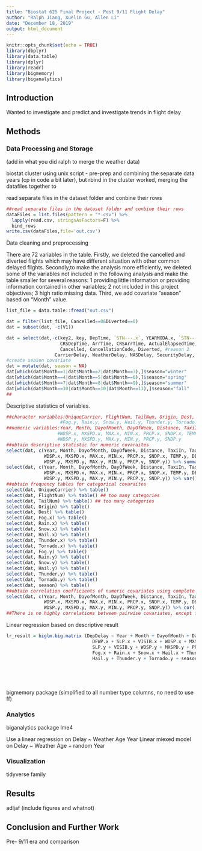 ```yaml
---
title: "Biostat 625 Final Project - Post 9/11 Flight Delay"
author: "Ralph Jiang, Xuelin Gu, Allen Li"
date: "December 18, 2019"
output: html_document
---
```


```r
knitr::opts_chunk$set(echo = TRUE)
library(dbplyr)
library(data.table)
library(dplyr)
library(readr)
library(bigmemory)
library(biganalytics) 
```

## Introduction

Wanted to investigate and predict and investigate trends in flight delay


## Methods

### Data Processing and Storage
(add in what you did ralph to merge the weather data)

biostat cluster using unix script - pre-prep and combining the separate data years
(cp in code a bit later), but rbind in the cluster worked, merging the datafiles together 
to 

read separate files in the dataset folder and conbine their rows 
```r
##read separate files in the dataset folder and conbine their rows 
dataFiles = list.files(pattern = "*.csv") %>% 
  lapply(read.csv, stringsAsFactors=F) %>% 
  bind_rows 
write.csv(dataFiles,file='out.csv')
```

Data cleaning and preprocessing

There are 72 variables in the table. 
Firstly, we deleted the cancelled and diverted flights which may have different situation with other common delayed flights. Secondly,to make the analysis more efficiently, we deleted some of the variables not included in the following analysis and make the table smaller for several reasons: 1 providing little information or providing information contained in other variables; 2 not included in this project objectives; 3 high ratio missing data. Third, we add covariate "season" based on "Month" value.
```r
list_file = data.table::fread("out.csv")

dat = filter(list_file, Cancelled==0&Diverted==0)
dat = subset(dat, -c(V1))

dat = select(dat,-c(key2, key, DepTime, `STN---.x`, YEARMODA.x, `STN---.y`, YEARMODA.y,     #reason 1
                    CRSDepTime, ArrTime, CRSArrTime, ActualElapsedTime, CRSElapsedTime, #reason 1
                    Cancelled, CancellationCode, Diverted, #reason 2
                  CarrierDelay, WeatherDelay, NASDelay, SecurityDelay, LateAircraftDelay, STP.x, STP.y, GUST.x, GUST.y)) ##reason 3
#create season covariate
dat = mutate(dat, season = NA)
dat[which(dat$Month==1|dat$Month==2|dat$Month==3),]$season="winter"
dat[which(dat$Month==4|dat$Month==5|dat$Month==6),]$season="spring"
dat[which(dat$Month==7|dat$Month==8|dat$Month==9),]$season="summer"
dat[which(dat$Month==10|dat$Month==10|dat$Month==11),]$season="fall"
##
```

Descriptive statistics of variables.
```r
##character variables:UniqueCarrier, FlightNum, TailNum, Origin, Dest, Fog.x, Rain.x, Snow.x, Hail.x, Thunder.x, Tornado.x,
                    #Fog.y, Rain.y, Snow.y, Hail.y, Thunder.y, Tornado.y,season.
##numeric variables:Year, Month, DayofMonth, DayOfWeek, Distance, TaxiIn, TaxiOut, TEMP.x, DEWP.x, SLP.x, VISIB.x,
                   #WDSP.x, MXSPD.x, MAX.x, MIN.x, PRCP.x, SNDP.x, TEMP.y, DEWP.y, SLP.y, VISIB.y,
                   #WDSP.y, MXSPD.y, MAX.y, MIN.y, PRCP.y, SNDP.y
##obtain descriptive statistic for numeric covaraites
select(dat, c(Year, Month, DayofMonth, DayOfWeek, Distance, TaxiIn, TaxiOut, TEMP.x, DEWP.x, SLP.x, VISIB.x,
              WDSP.x, MXSPD.x, MAX.x, MIN.x, PRCP.x, SNDP.x, TEMP.y, DEWP.y, SLP.y, VISIB.y,
              WDSP.y, MXSPD.y, MAX.y, MIN.y, PRCP.y, SNDP.y)) %>% summary()
select(dat, c(Year, Month, DayofMonth, DayOfWeek, Distance, TaxiIn, TaxiOut, TEMP.x, DEWP.x, SLP.x, VISIB.x,
              WDSP.x, MXSPD.x, MAX.x, MIN.x, PRCP.x, SNDP.x, TEMP.y, DEWP.y, SLP.y, VISIB.y,
              WDSP.y, MXSPD.y, MAX.y, MIN.y, PRCP.y, SNDP.y)) %>% var()
##obtain frequency tables for categorical covaraites
select(dat, UniqueCarrier) %>% table()
select(dat, FlightNum) %>% table() ## too many categories
select(dat, TailNum) %>% table() ## too many categories
select(dat, Origin) %>% table()
select(dat, Dest) %>% table()
select(dat, Fog.x) %>% table()
select(dat, Rain.x) %>% table()
select(dat, Snow.x) %>% table()
select(dat, Hail.x) %>% table()
select(dat, Thunder.x) %>% table()
select(dat, Tornado.x) %>% table()
select(dat, Fog.y) %>% table()
select(dat, Rain.y) %>% table()
select(dat, Snow.y) %>% table()
select(dat, Hail.y) %>% table()
select(dat, Thunder.y) %>% table()
select(dat, Tornado.y) %>% table()
select(dat, season) %>% table()
##obtain correlation coefficients of numeric covariates using complete data
select(dat, c(Year, Month, DayofMonth, DayOfWeek, Distance, TaxiIn, TaxiOut, TEMP.x, DEWP.x, SLP.x, VISIB.x,
              WDSP.x, MXSPD.x, MAX.x, MIN.x, PRCP.x, SNDP.x, TEMP.y, DEWP.y, SLP.y, VISIB.y,
              WDSP.y, MXSPD.y, MAX.y, MIN.y, PRCP.y, SNDP.y)) %>% cor(,use = "complete.obs")
##There is no highly correlations between pairwise covariates, except for MIN.x, MAX.x, MIN.y, MAX.y.
```

Linear regression based on descriptive result
```r
lr_result = biglm.big.matrix (DepDelay ~ Year + Month + DayofMonth + DayOfWeek + Distance + TaxiIn + TaxiOut + TEMP.x +
                                DEWP.x + SLP.x + VISIB.x + WDSP.x + MXSPD.x + PRCP.x + SNDP.x + TEMP.y + DEWP.y + 
                                SLP.y + VISIB.y + WDSP.y + MXSPD.y + PRCP.y + SNDP.y + UniqueCarrier + Origin + Dest + 
                                Fog.x + Rain.x + Snow.x + Hail.x + Thunder.x + Tornado.x + Fog.y + Rain.y + Snow.y + 
                                Hail.y + Thunder.y + Tornado.y + season, fc=c('UniqueCarrier', 'Origin', 'Dest', 
                                                                              'Fog.x', 'Rain.x', 'Snow.x', 'Hail.x', 
                                                                              'Thunder.x', 'Tornado.x', 'Fog.y', 
                                                                              'Rain.y', 'Snow.y', 'Hail.y', 'Thunder.y',
                                                                              'aTornado.y', 'season'), data = dat )
```

bigmemory package (simplified to all number type columns, no need to use ff)  


### Analytics

biganalytics package
lme4

Use a linear regression on Delay ~ Weather Age Year
Linear miexed model on Delay ~ Weather Age + random Year

### Visualization
tidyverse family


## Results  

adljaf
(include figures and whatnot)


## Conclusion and Further Work

Pre- 9/11 era and comparison
